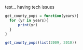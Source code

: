 test... having tech issues
```r

get_county_pops = function(years){
  for (yr in years){
      print(yr)
  }
}

get_county_pops(list(2009, 2010))


```